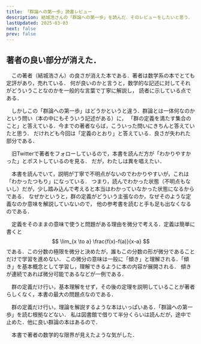 ```yaml
---
title: 「群論への第一歩」読書レビュー
description: 結城浩さんの「群論への第一歩」を読んだ．そのレビューをしたいと思う．
lastUpdated: 2025-03-03
next: false
prev: false
---
```



<LinkPreview id="https://www.hyuki.com/group/" />

## 著者の良い部分が消えた．
　この著者（結城浩さん）の良さが消えた本である．著者は数学系の本でとても定評があり，売れている．
何が良いのかと言うと，数学的な記述に対してそれがどういうことなのかを一般的な言葉で丁寧に解説し，
読者に示している点である．

　しかしこの「群論への第一歩」はどうかというと違う．群論とは一体何なのかという問い（本の中にもそういう記述がある）に，
「群の定義を満たす集合のこと」と答えている．今までの著者ならば，こういった問いにきちんと答えていたと思う．
だけれども今回は「定義のとおり」と答えている．良さが失われた部分である．

　旧Twitterで著者をフォローしているので，本書を読んだ方が「わかりやすかった」とポストしているのを見る．
だが，わたしは異を唱えたい．

　本書を読んでいて，説明が丁寧で不明点がないのでわかりやすいが，これは「わかったつもり」になっている．
つまり，読んでわかった状態（不明点もないし）だが，少し踏み込んで考えると本当はわかっていなかった状態になるからである．
なぜかというと，群の定義がどういう主張なのか，なぜそのような定義なのか意味を解説していないので，
他の参考書を読むと手も足も出なくなるのである．

　定義をそのままの意味で使うと問題がある理由を微分で考える．定義は簡単に書くと
$$
\lim_{x \to a} \frac{f(x)-f(a)}{x-a}
$$
である．この分数の極限を微分と決めたが，誰もこの分数の形が微分であることだけで学習を進めない．
この微分の意味は一般に「傾き」と理解される．「傾き」を基本概念として学習し，理解できるように本の内容が展開される．
傾きが連続であれば微分可能であるなどが一例である．

　群の定義だけ行い，基本理解をせず，その後の定理を説明していることが著者らしくなく，本書の最大の問題点なのである．

　群の定義だけ行い，理論を解説するような本はいっぱいある．「群論への第一歩」を読む根拠などない．
私は図書館で借りて半分くらいは読んだが，途中で止めた．他に良い群論の本はあるので．

　本書で著者の数学的な限界が見えたような気がした．